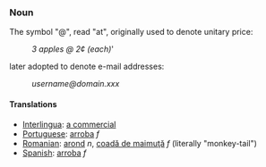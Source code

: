 === Noun ===
The symbol "@", read "at", originally used to denote unitary price:
:''3 apples @ 2¢ (each)'''
later adopted to denote e-mail addresses:
:''username@domain.xxx''
==== Translations ====
*[[Interlingua]]: [[a commercial]]
*[[Portuguese]]: [[arroba]] ''f''
*[[Romanian]]: [[arond]] ''n'', [[coadă de maimuţă]] ''f'' (literally "monkey-tail")
*[[Spanish]]: [[arroba]] ''f''